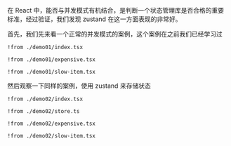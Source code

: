 
在 React 中，能否与并发模式有机结合，是判断一个状态管理库是否合格的重要标准，经过验证，我们发现 zustand 在这一方面表现的非常好。

首先，我们先来看一个正常的并发模式的案例，这个案例在之前我们已经学习过

<Preview><Demo01 /></Preview>
<CodeTabs>
```tsx !!tabs index.tsx -c
!from ./demo01/index.tsx
```

```tsx !!tabs expensive.tsx -c
!from ./demo01/expensive.tsx
```

```tsx !!tabs slow-item.tsx -c
!from ./demo01/slow-item.tsx
```
</CodeTabs>


然后观察一下同样的案例，使用 zustand 来存储状态

<Preview><Demo02 /></Preview>
<CodeTabs>
```tsx !!tabs index.tsx -c
!from ./demo02/index.tsx
```

```tsx !!tabs store.ts -c
!from ./demo02/store.ts
```

```tsx !!tabs expensive.tsx -c
!from ./demo02/expensive.tsx
```

```tsx !!tabs slow-item.tsx -c
!from ./demo02/slow-item.tsx
```
</CodeTabs>

